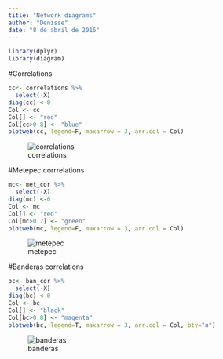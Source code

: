```yaml
---
title: "Network diagrams"
author: "Denisse"
date: "8 de abril de 2016"
---
```


```r
library(dplyr)
library(diagram)
```

#Correlations

```r
cc<- correlations %>%
  select(-X)
diag(cc) <-0
Col <- cc
Col[] <- "red"
Col[cc>0.8] <- "blue"
plotweb(cc, legend=F, maxarrow = 3, arr.col = Col)
```
![correlations](correlations.png)


#Metepec corrrelations

```r
mc<- met_cor %>%
  select(-X)
diag(mc) <-0
Col <- mc
Col[] <- "red"
Col[mc>0.7] <- "green"
plotweb(mc, legend=F, maxarrow = 3, arr.col = Col)
```
![metepec](met_cor.png)


#Banderas correlations

```r
bc<- ban_cor %>%
  select(-X)
diag(bc) <-0
Col <- bc
Col[] <- "black"
Col[bc>0.8] <- "magenta"
plotweb(bc, legend=T, maxarrow = 3, arr.col = Col, bty="n")
```
![banderas](ban_cor.png)
